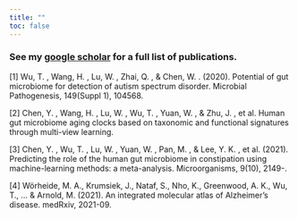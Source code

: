 ```yaml
---
title: ""
toc: false
---
```


### See my [google scholar]( https://scholar.google.de/citations?user=BUk-RMkAAAAJ&hl) for a full list of publications.

[1] Wu, T. ,  Wang, H. ,  Lu, W. ,  Zhai, Q. , &  Chen, W. . (2020). Potential of gut microbiome for detection of autism spectrum disorder. Microbial Pathogenesis, 149(Suppl 1), 104568.

[2] Chen, Y. ,  Wang, H. ,  Lu, W. ,  Wu, T. ,  Yuan, W. , &  Zhu, J. , et al. Human gut microbiome aging clocks based on taxonomic and functional signatures through multi-view learning.

[3] Chen, Y. ,  Wu, T. ,  Lu, W. ,  Yuan, W. ,  Pan, M. , &  Lee, Y. K. , et al. (2021). Predicting the role of the human gut microbiome in constipation using machine-learning methods: a meta-analysis. Microorganisms, 9(10), 2149-.

[4] Wörheide, M. A., Krumsiek, J., Nataf, S., Nho, K., Greenwood, A. K., Wu, T., ... & Arnold, M. (2021). An integrated molecular atlas of Alzheimer’s disease. medRxiv, 2021-09.
